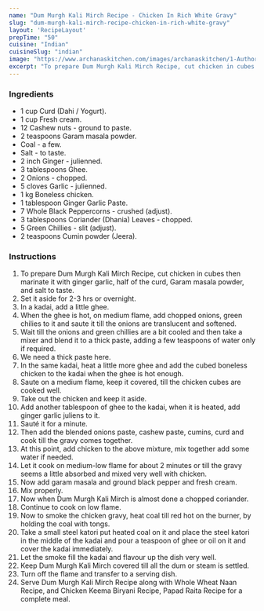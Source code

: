 ---
name: "Dum Murgh Kali Mirch Recipe - Chicken In Rich White Gravy"
slug: "dum-murgh-kali-mirch-recipe-chicken-in-rich-white-gravy"
layout: 'RecipeLayout'
prepTime: "50"
cuisine: "Indian"
cuisineSlug: "indian"
image: "https://www.archanaskitchen.com/images/archanaskitchen/1-Author/Sadafabbasi79-yahoo.com/Sum_Murgh_Kali_Mirch_Recipe_Chicken_Curry_in_White_Gravy-1.jpg"
excerpt: "To prepare Dum Murgh Kali Mirch Recipe, cut chicken in cubes then marinate it with ginger garlic, half of the curd, Garam masala powder, and salt to taste"
---

### Ingredients

- 1 cup Curd (Dahi / Yogurt).
- 1 cup Fresh cream.
- 12 Cashew nuts - ground to paste.
- 2 teaspoons Garam masala powder.
- Coal - a few.
- Salt - to taste.
- 2 inch Ginger - julienned.
- 3 tablespoons Ghee.
- 2 Onions - chopped.
- 5 cloves Garlic - julienned.
- 1 kg Boneless chicken.
- 1 tablespoon Ginger Garlic Paste.
- 7 Whole Black Peppercorns - crushed (adjust).
- 3 tablespoons Coriander (Dhania) Leaves - chopped.
- 5 Green Chillies - slit (adjust).
- 2 teaspoons Cumin powder (Jeera).

### Instructions

1. To prepare Dum Murgh Kali Mirch Recipe, cut chicken in cubes then marinate it with ginger garlic, half of the curd, Garam masala powder, and salt to taste.
1. Set it aside for 2-3 hrs or overnight.
1. In a kadai, add a little ghee.
1. When the ghee is hot, on medium flame, add chopped onions, green chilies to it and saute it till the onions are translucent and softened.
1. Wait till the onions and green chillies are a bit cooled and then take a mixer and blend it to a thick paste, adding a few teaspoons of water only if required.
1. We need a thick paste here.
1. In the same kadai, heat a little more ghee and add the cubed boneless chicken to the kadai when the ghee is hot enough.
1. Saute on a medium flame, keep it covered, till the chicken cubes are cooked well.
1. Take out the chicken and keep it aside.
1. Add another tablespoon of ghee to the kadai, when it is heated, add ginger garlic juliens to it.
1. Sauté it for a minute.
1. Then add the blended onions paste, cashew paste, cumins, curd and cook till the gravy comes together.
1. At this point, add chicken to the above mixture, mix together add some water if needed.
1. Let it cook on medium-low flame for about 2 minutes or till the gravy seems a little absorbed and mixed very well with chicken.
1. Now add garam masala and ground black pepper and fresh cream.
1. Mix properly.
1. Now when Dum Murgh Kali Mirch is almost done a chopped coriander.
1. Continue to cook on low flame.
1. Now to smoke the chicken gravy, heat coal till red hot on the burner, by holding the coal with tongs.
1. Take a small steel katori put heated coal on it and place the steel katori in the middle of the kadai and pour a teaspoon of ghee or oil on it and cover the kadai immediately.
1. Let the smoke fill the kadai and flavour up the dish very well.
1. Keep Dum Murgh Kali Mirch covered till all the dum or steam is settled.
1. Turn off the flame and transfer to a serving dish.
1. Serve Dum Murgh Kali Mirch Recipe along with Whole Wheat Naan Recipe, and Chicken Keema Biryani Recipe, Papad Raita Recipe for a complete meal.
